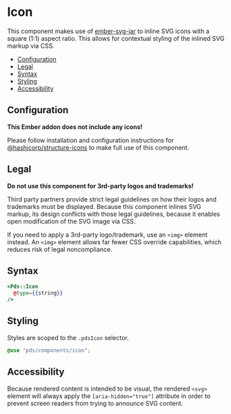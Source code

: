 
# Icon

This component makes use of [ember-svg-jar](https://github.com/ivanvotti/ember-svg-jar)
to inline SVG icons with a square (1:1) aspect ratio.  This allows for
contextual styling of the inlined SVG markup via CSS.

- [Configuration](#configuration)
- [Legal](#legal)
- [Syntax](#syntax)
- [Styling](#styling)
- [Accessibility](#accessibility)

## Configuration

**This Ember addon does not include any icons!**

Please follow installation and configuration instructions for
[@hashicorp/structure-icons](https://github.com/hashicorp/structure-icons)
to make full use of this component.


## Legal
**Do not use this component for 3rd-party logos and trademarks!**

Third party partners provide strict legal guidelines on how their logos and
trademarks must be displayed.  Because this component inlines SVG markup, its
design conflicts with those legal guidelines, because it enables open
modification of the SVG image via CSS.

If you need to apply a 3rd-party logo/trademark, use an `<img>` element instead.
An `<img>` element allows far fewer CSS override capabilities, which reduces
risk of legal noncompliance.


## Syntax

```hbs
<Pds::Icon
  @type={{string}}
/>
```
<Props of="PdsIcon" />


## Styling
Styles are scoped to the `.pdsIcon` selector.

```scss
@use "pds/components/icon";
```

## Accessibility
Because rendered content is intended to be visual, the rendered `<svg>` element
will always apply the `[aria-hidden="true"]` attribute in order to prevent
screen readers from trying to announce SVG content.
